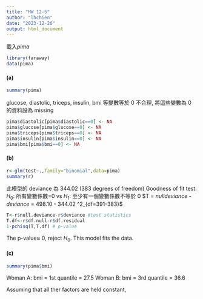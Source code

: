 ```yaml
---
title: "HW 12-5"
author: "lhchien"
date: "2023-12-26"
output: html_document
---
```


載入*pima*
```r
library(faraway)
data(pima)
```
#### (a)

```r
summary(pima)

```

glucose, diastolic, triceps, insulin, bmi 等變數等於 0 不合理, 將這些變數為 0 的資料設為 missing

```r
pima$diastolic[pima$diastolic==0] <- NA
pima$glucose[pima$glucose==0] <- NA
pima$triceps[pima$triceps==0] <- NA
pima$insulin[pima$insulin==0] <- NA
pima$bmi[pima$bmi==0] <- NA
```


#### (b)

```r
r<-glm(test~.,family="binomial",data=pima)
summary(r)
```

此模型的 deviance 為 344.02 (383 degrees of freedom)
Goodness of fit test: $H_0$: 所有變數係數=0 vs $H_1$: 至少有一個變數係數不等於 0
$T = $null deviance$ - $deviance$ = 498.10 - 344.02 \sim \chi^2_{df=391-383}$

```r
T<-r$null.deviance-r$deviance #test statistics
T.df<-r$df.null-r$df.residual
1-pchisq(T,T.df) # p-value
```

The p-value$\approx$ 0, reject $H_0$. This model fits the data.

#### (c)

```r
summary(pima$bmi)
```


Woman A: bmi = 1st quantile = 27.5
Woman B: bmi = 3rd quantile = 36.6

Assuming that all ther factors are held constant, 

 


